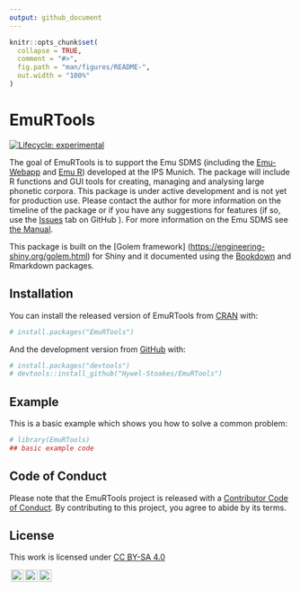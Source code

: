 ```yaml
---
output: github_document
---
```


<!-- README.md is generated from README.Rmd. Please edit that file -->

```r
knitr::opts_chunk$set(
  collapse = TRUE,
  comment = "#>",
  fig.path = "man/figures/README-",
  out.width = "100%"
)
```

# EmuRTools

<!-- badges: start -->

[![Lifecycle: experimental](https://img.shields.io/badge/lifecycle-experimental-orange.svg)](https://www.tidyverse.org/lifecycle/#experimental)

<!-- badges: end -->

The goal of EmuRTools is to support the Emu SDMS (including the [Emu-Webapp](https://github.com/IPS-LMU/EMU-webApp/) and [Emu R](https://github.com/IPS-LMU/emuR/)) developed at the IPS Munich. The package will include R functions and GUI tools for creating, managing and analysing large phonetic corpora. This package is under active development and is not yet for production use. Please contact the author for more information on the timeline of the package or if you have any suggestions for features (if so, use the [Issues](https://github.com/Hywel-Stoakes/EmuRTools/issues) tab on GitHub ). For more information on the Emu SDMS see [the Manual](https://ips-lmu.github.io/The-EMU-SDMS-Manual/).

This package is built on the [Golem framework] (<https://engineering-shiny.org/golem.html>) for Shiny and it documented using the [Bookdown](https://bookdown.org) and Rmarkdown packages.

## Installation

You can install the released version of EmuRTools from [CRAN](https://CRAN.R-project.org) with:

``` r
# install.packages("EmuRTools")
```

And the development version from [GitHub](https://github.com/) with:

``` r
# install.packages("devtools")
# devtools::install_github("Hywel-Stoakes/EmuRTools")
```

## Example

This is a basic example which shows you how to solve a common problem:

```r
# library(EmuRTools)
## basic example code
```

## Code of Conduct

Please note that the EmuRTools project is released with a [Contributor Code of Conduct](https://contributor-covenant.org/version/2/0/CODE_OF_CONDUCT.html). By contributing to this project, you agree to abide by its terms.

## License

<p xmlns:dct="http://purl.org/dc/terms/" xmlns:cc="http://creativecommons.org/ns#" class="license-text">This work is licensed under <a rel="license" href="https://creativecommons.org/licenses/by-sa/4.0">CC BY-SA 4.0</p>

<p><img style="height:22px!important;margin-left:3px;vertical-align:text-bottom;" src="https://mirrors.creativecommons.org/presskit/icons/cc.svg?ref=chooser-v1" /><img style="height:22px!important;margin-left:3px;vertical-align:text-bottom;" src="https://mirrors.creativecommons.org/presskit/icons/by.svg?ref=chooser-v1" /><img style="height:22px!important;margin-left:3px;vertical-align:text-bottom;" src="https://mirrors.creativecommons.org/presskit/icons/sa.svg?ref=chooser-v1" /></a></p>
